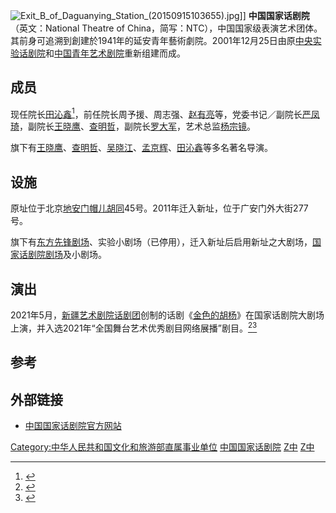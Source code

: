 [[File:Exit_B_of_Daguanying_Station_(20150915103655).jpg|thumb]]]]
'''中国国家话剧院'''（英文：National Theatre of China，简写：NTC），中国国家级表演艺术团体。其前身可追溯到創建於1941年的延安青年藝術劇院。2001年12月25日由原[[中央实验话剧院|中央实验话剧院]]和[[中国青年艺术剧院|中国青年艺术剧院]]重新组建而成。

== 成员 ==
现任院长[[田沁鑫|田沁鑫]]<ref>{{cite news|url=https://jzh.bjd.com.cn/2020/12/08/35093t121.html|title=《故事里的中国》戏剧总导演田沁鑫出任中国国家话剧院院长|publisher=艺绽|date=2020-12-08|accessdate=2020-12-08}}</ref>，前任院长周予援、周志强、[[赵有亮|赵有亮]]等，党委书记／副院长[[严凤琦|严凤琦]]，副院长[[王晓鹰|王晓鹰]]、[[查明哲|查明哲]]，副院长[[罗大军|罗大军]]，艺术总监[[杨宗镜|杨宗镜]]。

旗下有[[王晓鹰|王晓鹰]]、[[查明哲|查明哲]]、[[吴晓江|吴晓江]]、[[孟京辉|孟京辉]]、[[田沁鑫|田沁鑫]]等多名著名导演。

== 设施 ==
原址位于北京[[地安门|地安门]][[帽儿胡同|帽儿胡同]]45号。2011年迁入新址，位于广安门外大街277号。

旗下有[[东方先锋剧场|东方先锋剧场]]、实验小剧场（已停用），迁入新址后启用新址之大剧场，[[国家话剧院剧场|国家话剧院剧场]]及小剧场。

== 演出 ==
2021年5月，[[新疆艺术剧院话剧团|新疆艺术剧院话剧团]]创制的话剧《[[金色的胡杨|金色的胡杨]]》在国家话剧院大剧场上演，并入选2021年“全国舞台艺术优秀剧目网络展播”剧目。<ref name=:5>{{cite news |title=新疆“胡杨”进京讲述脱贫故事 |url=http://culture.workercn.cn/34059/202105/15/210515101925017.shtml |accessdate=2021-09-27 |work=中工网 |archive-date=2021-09-27 |archive-url=https://web.archive.org/web/20210927061733/http://culture.workercn.cn/34059/202105/15/210515101925017.shtml }}</ref><ref name=:6>{{cite news |title=新疆丨《金色的胡杨》：他就是那“金色的胡杨” |url=http://culture.people.com.cn/n1/2021/0914/c441006-32227011.html |accessdate=2021-09-27 |work=人民网 |archive-date=2021-09-27 |archive-url=https://web.archive.org/web/20210927215900/http://culture.people.com.cn/n1/2021/0914/c441006-32227011.html }}</ref>
== 参考 ==
{{reflist}}
== 外部链接 ==
* [http://www.ntcc.com.cn 中国国家话剧院官方网站]{{Wayback|url=http://www.ntcc.com.cn/ |date=20201104180531 }}

[[Category:中华人民共和国文化和旅游部直属事业单位|Category:中华人民共和国文化和旅游部直属事业单位]]
[[Category:中国国家话剧院|]]
[[Category:中国话剧团体|Z中]]
[[Category:话剧院|Z中]]